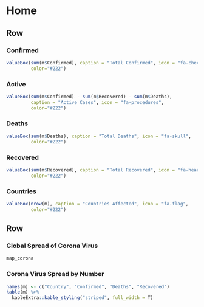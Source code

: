 Home
===================================== 

Row
-----------------------------------------------------------------------


### Confirmed

```r
valueBox(sum(m$Confirmed), caption = "Total Confirmed", icon = "fa-check", 
         color="#222")
```

### Active

```r
valueBox(sum(m$Confirmed) - sum(m$Recovered) - sum(m$Deaths), 
         caption = "Active Cases", icon = "fa-procedures", 
         color="#222")
```


### Deaths

```r
valueBox(sum(m$Deaths), caption = "Total Deaths", icon = "fa-skull", 
         color="#222")
```

### Recovered

```r
valueBox(sum(m$Recovered), caption = "Total Recovered", icon = "fa-heart", 
         color="#222")
```

### Countries

```r
valueBox(nrow(m), caption = "Countries Affected", icon = "fa-flag", 
         color="#222")
```


Row 
-----------------------------------------------------------------------


### Global Spread of Corona Virus

```r
map_corona
```


### Corona Virus Spread by Number {data-width=250}

```r
names(m) <- c("Country", "Confirmed", "Deaths", "Recovered")
kable(m) %>%
  kableExtra::kable_styling("striped", full_width = T) 
```

